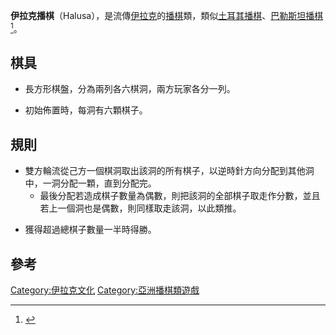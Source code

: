 '''伊拉克播棋'''（Halusa），是流傳[[伊拉克|伊拉克]]的[[播棋|播棋]]類，類似[[土耳其播棋|土耳其播棋]]、[[巴勒斯坦播棋|巴勒斯坦播棋]]<ref>{{Cite web |url=http://www.mangala.com.tr/history.html |title=History of Mangala |accessdate=2011-11-01 |archive-date=2011-08-10 |archive-url=https://web.archive.org/web/20110810090328/http://www.mangala.com.tr/history.html |dead-url=no }}</ref>。

== 棋具 ==

*長方形棋盤，分為兩列各六棋洞，兩方玩家各分一列。

*初始佈置時，每洞有六顆棋子。

==規則==

*雙方輪流從己方一個棋洞取出該洞的所有棋子，以逆時針方向分配到其他洞中，一洞分配一顆，直到分配完。
**最後分配若造成棋子數量為偶數，則把該洞的全部棋子取走作分數，並且若上一個洞也是偶數，則同樣取走該洞，以此類推。

*獲得超過總棋子數量一半時得勝。

==參考==
<div class="references-small">
<references/>
</div>
[[Category:伊拉克文化|Category:伊拉克文化]]
[[Category:亞洲播棋類遊戲|Category:亞洲播棋類遊戲]]
